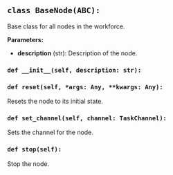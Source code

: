 <a id="camel.societies.workforce.base"></a>

<a id="camel.societies.workforce.base.BaseNode"></a>

## `class BaseNode(ABC):`

Base class for all nodes in the workforce.

**Parameters:**

- **description** (str): Description of the node.

<a id="camel.societies.workforce.base.BaseNode.__init__"></a>

### `def __init__(self, description: str):`

<a id="camel.societies.workforce.base.BaseNode.reset"></a>

### `def reset(self, *args: Any, **kwargs: Any):`

Resets the node to its initial state.

<a id="camel.societies.workforce.base.BaseNode.set_channel"></a>

### `def set_channel(self, channel: TaskChannel):`

Sets the channel for the node.

<a id="camel.societies.workforce.base.BaseNode.stop"></a>

### `def stop(self):`

Stop the node.
